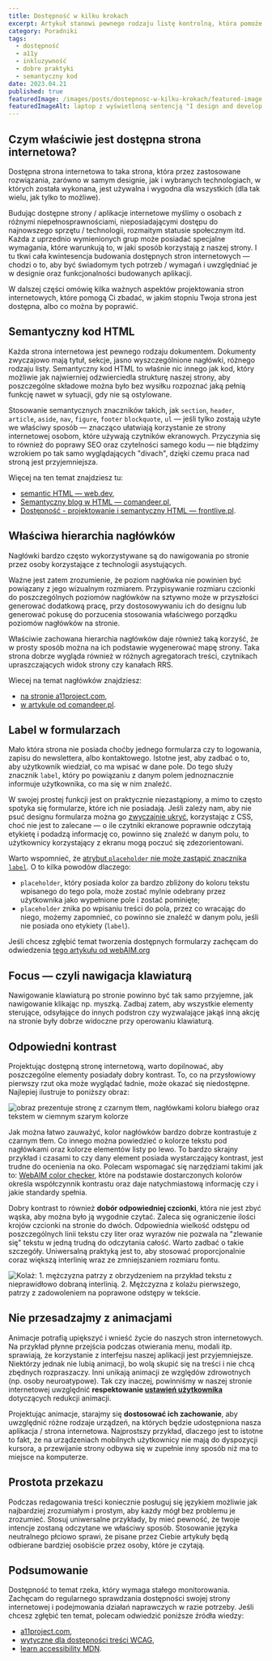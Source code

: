 ```yaml
---
title: Dostępność w kilku krokach
excerpt: Artykuł stanowi pewnego rodzaju listę kontrolną, która pomoże Ci uczynić Twoją stronę dostępną i wygodną w użytkowaniu dla jak największej liczby użytkowników.
category: Poradniki
tags:
  - dostępność
  - a11y
  - inkluzywność
  - dobre praktyki
  - semantyczny kod
date: 2023.04.21
published: true
featuredImage: /images/posts/dostepnosc-w-kilku-krokach/featured-image.jpg
featuredImageAlt: laptop z wyświetloną sentencją "I design and develop experiences that make people's lives simple" leży na stole
---
```


## Czym właściwie jest dostępna strona internetowa?

Dostępna strona internetowa to taka strona, która przez zastosowane rozwiązania, zarówno w samym designie, jak i wybranych technologiach, w których została wykonana, jest używalna i wygodna dla wszystkich (dla tak wielu, jak tylko to możliwe).

Budując dostępne strony / aplikacje internetowe myślimy o osobach z różnymi niepełnosprawnościami, nieposiadającymi dostępu do najnowszego sprzętu / technologii, rozmaitym statusie społecznym itd. Każda z uprzednio wymienionych grup może posiadać specjalne wymagania, które warunkują to, w jaki sposób korzystają z naszej strony. I tu tkwi cała kwintesencja budowania dostępnych stron internetowych — chodzi o to, aby być świadomym tych potrzeb / wymagań i uwzględniać je w designie oraz funkcjonalności budowanych aplikacji.

W dalszej części omówię kilka ważnych aspektów projektowania stron internetowych, które pomogą Ci zbadać, w jakim stopniu Twoja strona jest dostępna, albo co można by poprawić.

## Semantyczny kod HTML

Każda strona internetowa jest pewnego rodzaju dokumentem. Dokumenty zwyczajowo mają tytuł, sekcje, jasno wyszczególnione nagłówki, różnego rodzaju listy. Semantyczny kod HTML to właśnie nic innego jak kod, który możliwie jak najwierniej odzwierciedla strukturę naszej strony, aby poszczególne składowe można było bez wysiłku rozpoznać jaką pełnią funkcję nawet w sytuacji, gdy nie są ostylowane.

Stosowanie semantycznych znaczników takich, jak `section`, `header`, `article`, `aside`, `nav`, `figure`, `footer` `blockquote`, `ul` — jeśli tylko zostają użyte we właściwy sposób — znacząco ułatwiają korzystanie ze strony internetowej osobom, które używają czytników ekranowych. Przyczynia się to również do poprawy SEO oraz czytelności samego kodu — nie błądzimy wzrokiem po tak samo wyglądających "divach", dzięki czemu praca nad stroną jest przyjemniejsza.

Więcej na ten temat znajdziesz tu:

- [semantic HTML — web.dev](https://web.dev/learn/html/semantic-html/),
- [Semantyczny blog w HTML — comandeer.pl](https://tutorials.comandeer.pl/html5-blog.html),
- [Dostępność - projektowanie i semantyczny HTML — frontlive.pl](https://frontlive.pl/blog/dostepnosc-semantyczny-html#dostepnosc-a-html).

## Właściwa hierarchia nagłówków

Nagłówki bardzo często wykorzystywane są do nawigowania po stronie przez osoby korzystające z technologii asystujących.

Ważne jest zatem zrozumienie, że poziom nagłówka nie powinien być powiązany z jego wizualnym rozmiarem. Przypisywanie rozmiaru czcionki do poszczególnych poziomów nagłówków na sztywno może w przyszłości generować dodatkową pracę, przy dostosowywaniu ich do designu lub generować pokusę do porzucenia stosowania właściwego porządku poziomów nagłówków na stronie.

Właściwie zachowana hierarchia nagłówków daje również taką korzyść, że w prosty sposób można na ich podstawie wygenerować mapę strony. Taka strona dobrze wygląda również w różnych agregatorach treści, czytnikach upraszczających widok strony czy kanałach RRS.

Wiecej na temat nagłówków znajdziesz:

- [na stronie a11project.com](https://www.a11yproject.com/posts/how-to-accessible-heading-structure/),
- [w artykule od comandeer.pl](https://blog.comandeer.pl/o-naglowkach-slow-kilka.html).

## Label w formularzach

Mało która strona nie posiada choćby jednego formularza czy to logowania, zapisu do newslettera, albo kontaktowego. Istotne jest, aby zadbać o to, aby użytkownik wiedział, co ma wpisać w dane pole. Do tego służy znacznik `label`, który po powiązaniu z danym polem jednoznacznie informuje użytkownika, co ma się w nim znaleźć.

W swojej prostej funkcji jest on praktycznie niezastąpiony, a mimo to często spotyka się formularze, które ich nie posiadają. Jeśli zależy nam, aby nie psuć designu formularza można go [zwyczajnie ukryć](https://webaim.org/techniques/css/invisiblecontent/), korzystając z CSS, choć nie jest to zalecane — o ile czytniki ekranowe poprawnie odczytają etykietę i podadzą informację co, powinno się znaleźć w danym polu, to użytkownicy korzystający z ekranu mogą poczuć się zdezorientowani.

Warto wspomnieć, że [atrybut `placeholder` nie może zastąpić znacznika `label`](https://html.spec.whatwg.org/multipage/input.html#the-placeholder-attribute). O to kilka powodów dlaczego:

- `placeholder`, który posiada kolor za bardzo zbliżony do koloru tekstu wpisanego do tego pola, może zostać mylnie odebrany przez użytkownika jako wypełnione pole i zostać pominięte;
- `placeholder` znika po wpisaniu treści do pola, przez co wracając do niego, możemy zapomnieć, co powinno sie znaleźć w danym polu, jeśli nie posiada ono etykiety (`label`).

Jeśli chcesz zgłębić temat tworzenia dostępnych formularzy zachęcam do odwiedzenia [tego artykułu od webAIM.org](https://webaim.org/techniques/forms/controls)

## Focus — czyli nawigacja klawiaturą

Nawigowanie klawiaturą po stronie powinno być tak samo przyjemne, jak nawigowanie klikając np. myszką. Zadbaj zatem, aby wszystkie elementy sterujące, odsyłające do innych podstron czy wyzwalające jakąś inną akcję na stronie były dobrze widoczne przy operowaniu klawiaturą.

## Odpowiedni kontrast

Projektując dostępną stronę internetową, warto dopilnować, aby poszczególne elementy posiadały dobry kontrast. To, co na przysłowiowy pierwszy rzut oka może wyglądać ładnie, może okazać się niedostępne. Najlepiej ilustruje to poniższy obraz:

<Image
  alt="obraz prezentuje stronę z czarnym tłem, nagłówkami koloru białego oraz tekstem w ciemnym szarym kolorze"
  src="/images/posts/dostepnosc-w-kilku-krokach/low-contrast-ratio-example.png"
  width={582}
  height={337}
/>

Jak można łatwo zauważyć, kolor nagłówków bardzo dobrze kontrastuje z czarnym tłem. Co innego można powiedzieć o kolorze tekstu pod nagłówkami oraz kolorze elementów listy po lewo. To bardzo skrajny przykład i czasami to czy dany element posiada wystarczający kontrast, jest trudne do ocenienia na oko. Polecam wspomagać się narzędziami takimi jak to: [WebAIM color checker](https://webaim.org/resources/contrastchecker/), które na podstawie dostarczonych kolorów określa współczynnik kontrastu oraz daje natychmiastową informację czy i jakie standardy spełnia.

Dobry kontrast to również **dobór odpowiedniej czcionki**, która nie jest zbyć wąska, aby można było ją wygodnie czytać. Zaleca się ograniczenie ilości krojów czcionki na stronie do dwóch. Odpowiednia wielkość odstępu od poszczególnych linii tekstu czy liter oraz wyrazów nie pozwala na "zlewanie się" tekstu w jedną trudną do odczytania całość. Warto zadbać o takie szczegóły. Uniwersalną praktyką jest to, aby stosować proporcjonalnie coraz większą interlinię wraz ze zmniejszaniem rozmiaru fontu.

<Image
  alt="Kolaż: 1. mężczyzna patrzy z obrzydzeniem na przykład tekstu z nieprawidłowo dobraną interlinią. 2. Mężczyzna z kolażu pierwszego, patrzy z zadowoleniem na poprawone odstępy w tekście."
  src="/images/posts/dostepnosc-w-kilku-krokach/good-bad-lineheight.png"
  width={1380}
  height={796}
/>

## Nie przesadzajmy z animacjami

Animacje potrafią upiększyć i wnieść życie do naszych stron internetowych. Na przykład płynne przejścia podczas otwierania menu, modali itp. sprawiają, że korzystanie z interfejsu naszej aplikacji jest przyjemniejsze. Niektórzy jednak nie lubią animacji, bo wolą skupić się na treści i nie chcą zbędnych rozpraszaczy. Inni unikają animacji ze względów zdrowotnych (np. osoby neuroatypowe). Tak czy inaczej, powinniśmy w naszej stronie internetowej uwzględnić **respektowanie [ustawień użytkownika](https://developer.mozilla.org/en-US/docs/Web/CSS/@media/prefers-reduced-motion)** dotyczących redukcji animacji.

Projektując animacje, starajmy się **dostosować ich zachowanie**, aby uwzględnić różne rodzaje urządzeń, na których będzie udostępniona nasza aplikacja / strona internetowa. Najprostszy przykład, dlaczego jest to istotne to fakt, że na urządzeniach mobilnych użytkownicy nie mają do dyspozycji kursora, a przewijanie strony odbywa się w zupełnie inny sposób niż ma to miejsce na komputerze.

## Prostota przekazu

Podczas redagowania treści koniecznie posługuj się językiem możliwie jak najbardziej zrozumiałym i prostym, aby każdy mógł bez problemu je zrozumieć. Stosuj uniwersalne przykłady, by mieć pewność, że twoje intencje zostaną odczytane we właściwy sposób. Stosowanie języka neutralnego płciowo sprawi, że pisane przez Ciebie artykuły będą odbierane bardziej osobiście przez osoby, które je czytają.

## Podsumowanie

Dostępność to temat rzeka, który wymaga stałego monitorowania. Zachęcam do regularnego sprawdzania dostępności swojej strony internetowej i podejmowania działań naprawczych w razie potrzeby. Jeśli chcesz zgłębić ten temat, polecam odwiedzić poniższe źródła wiedzy:

- [a11project.com](https://www.a11yproject.com/),
- [wytyczne dla dostępności treści WCAG](https://www.w3.org/Translations/WCAG21-pl/),
- [learn accessibility MDN](https://developer.mozilla.org/en-US/docs/Learn/Accessibility).
